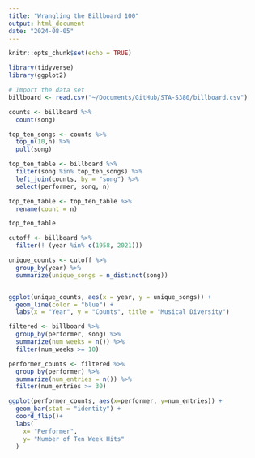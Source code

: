 ```yaml
---
title: "Wrangling the Billboard 100"
output: html_document
date: "2024-08-05"
---
```


```r
knitr::opts_chunk$set(echo = TRUE)
```

```r
library(tidyverse)
library(ggplot2)
```

```r
# Import the data set
billboard <- read.csv("~/Documents/GitHub/STA-S380/billboard.csv")
```

```r

counts <- billboard %>% 
  count(song)

top_ten_songs <- counts %>% 
  top_n(10,n) %>% 
  pull(song)

top_ten_table <- billboard %>%
  filter(song %in% top_ten_songs) %>%
  left_join(counts, by = "song") %>%
  select(performer, song, n)

top_ten_table <- top_ten_table %>%
  rename(count = n)

top_ten_table
```

```r
cutoff <- billboard %>% 
  filter(! (year %in% c(1958, 2021)))

unique_counts <- cutoff %>% 
  group_by(year) %>% 
  summarize(unique_songs = n_distinct(song))


ggplot(unique_counts, aes(x = year, y = unique_songs)) +
  geom_line(color = "blue") +
  labs(x = "Year", y = "Counts", title = "Musical Diversity")
```

```r
filtered <- billboard %>% 
  group_by(performer, song) %>% 
  summarize(num_weeks = n()) %>% 
  filter(num_weeks >= 10)

performer_counts <- filtered %>% 
  group_by(performer) %>% 
  summarize(num_entries = n()) %>% 
  filter(num_entries >= 30)

ggplot(performer_counts, aes(x=performer, y=num_entries)) +
  geom_bar(stat = "identity") +
  coord_flip()+
  labs(
    x= "Performer",
    y= "Number of Ten Week Hits"
  )

```

